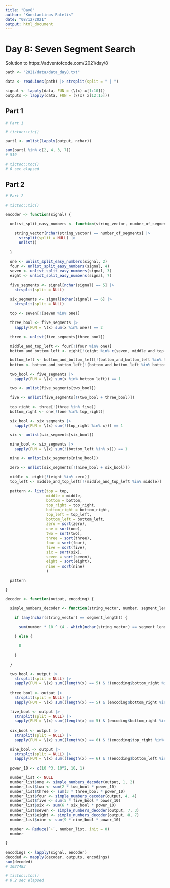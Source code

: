```yaml
---
title: "Day8"
author: "Konstantinos Patelis"
date: "08/12/2021"
output: html_document
---
```


# Day 8: Seven Segment Search

Solution to https://adventofcode.com/2021/day/8

```r

path <- "2021/data/data_day8.txt"

data <- readLines(path) |> strsplit(split = " | ")

signal <- lapply(data, FUN = (\(x) x[1:10]))
outputs <- lapply(data, FUN = (\(x) x[12:15]))

```

## Part 1

```r

# Part 1

# tictoc::tic()

part1 <- unlist(lapply(output, nchar))

sum(part1 %in% c(2, 4, 3, 7))
# 519

# tictoc::toc()
# 0 sec elapsed

```

## Part 2

```r

# Part 2

# tictoc::tic()

encoder <- function(signal) {
  
  unlist_split_easy_numbers <- function(string_vector, number_of_segments) {
  
    string_vector[nchar(string_vector) == number_of_segments] |> 
      strsplit(split = NULL) |> 
      unlist()
  
  }
  
  one <- unlist_split_easy_numbers(signal, 2)
  four <- unlist_split_easy_numbers(signal, 4)
  seven <- unlist_split_easy_numbers(signal, 3)
  eight <- unlist_split_easy_numbers(signal, 7)
  
  five_segments <- signal[nchar(signal) == 5] |>
    strsplit(split = NULL)
  
  six_segments <- signal[nchar(signal) == 6] |>
    strsplit(split = NULL)
  
  top <- seven[!(seven %in% one)]
  
  three_bool <- five_segments |> 
    sapply(FUN = \(x) sum(x %in% one)) == 2
  
  three <- unlist(five_segments[three_bool])
  
  middle_and_top_left <- four[!(four %in% one)]
  bottom_and_bottom_left <- eight[!(eight %in% c(seven, middle_and_top_left))]

  bottom_left <- bottom_and_bottom_left[!(bottom_and_bottom_left %in% three)]
  bottom <- bottom_and_bottom_left[!(bottom_and_bottom_left %in% bottom_left)]
  
  two_bool <- five_segments |>
    sapply(FUN = \(x) sum(x %in% bottom_left)) == 1

  two <- unlist(five_segments[two_bool])
  
  five <- unlist(five_segments[!(two_bool + three_bool)])
  
  top_right <- three[!(three %in% five)]
  bottom_right <- one[!(one %in% top_right)]
  
  six_bool <- six_segments |>
    sapply(FUN = \(x) sum(!(top_right %in% x))) == 1

  six <- unlist(six_segments[six_bool])
  
  nine_bool <- six_segments |>
    sapply(FUN = \(x) sum(!(bottom_left %in% x))) == 1

  nine <- unlist(six_segments[nine_bool])
  
  zero <- unlist(six_segments[!(nine_bool + six_bool)])
  
  middle <- eight[!(eight %in% zero)]
  top_left <- middle_and_top_left[!(middle_and_top_left %in% middle)]
  
  pattern <- list(top = top, 
                  middle = middle, 
                  bottom = bottom, 
                  top_right = top_right, 
                  bottom_right = bottom_right,
                  top_left = top_left,
                  bottom_left = bottom_left, 
                  zero = sort(zero),
                  one = sort(one), 
                  two = sort(two),
                  three = sort(three), 
                  four = sort(four), 
                  five = sort(five), 
                  six = sort(six), 
                  seven = sort(seven), 
                  eight = sort(eight), 
                  nine = sort(nine)
                  )
  
  pattern
  
}

decoder <- function(output, encoding) {

  simple_numbers_decoder <- function(string_vector, number, segment_length) {
    
    if (any(nchar(string_vector) == segment_length)) {
      
      sum(number * 10 ^ (4 - which(nchar(string_vector) == segment_length)))
      
    } else {
      
      0
      
    }
    
  }
  
  two_bool <- output |>
    strsplit(split = NULL) |>
    sapply(FUN = \(x) sum((length(x) == 5) & !(encoding$bottom_right %in% x))) == 1
  
  three_bool <- output |>
    strsplit(split = NULL) |>
    sapply(FUN = \(x) sum((length(x) == 5) & (encoding$bottom_right %in% x) & (encoding$top_right %in% x))) == 1
           
  five_bool <- output |>
    strsplit(split = NULL) |>
    sapply(FUN = \(x) sum((length(x) == 5) & (encoding$bottom_right %in% x) & !(encoding$top_right %in% x))) == 1
  
  six_bool <- output |> 
    strsplit(split = NULL) |>
    sapply(FUN = \(x) sum((length(x) == 6) & !(encoding$top_right %in% x))) == 1
  
  nine_bool <- output |> 
    strsplit(split = NULL) |>
    sapply(FUN = \(x) sum((length(x) == 6) & !(encoding$bottom_left %in% x))) == 1
  
  power_10 <- c(10 ^3, 10^2, 10, 1)

  number_list <- NULL
  number_list$one <- simple_numbers_decoder(output, 1, 2)
  number_list$two <- sum(2 * two_bool * power_10)
  number_list$three <- sum(3 * three_bool * power_10)
  number_list$four <- simple_numbers_decoder(output, 4, 4)
  number_list$five <- sum(5 * five_bool * power_10)
  number_list$six <- sum(6 * six_bool * power_10)
  number_list$seven <- simple_numbers_decoder(output, 7, 3)
  number_list$eight <- simple_numbers_decoder(output, 8, 7)
  number_list$nine <- sum(9 * nine_bool * power_10)
  
  number <- Reduce(`+`, number_list, init = 0)
  number
  
}

encodings <- lapply(signal, encoder)
decoded <- mapply(decoder, outputs, encodings)
sum(decoded)
# 1027483

# tictoc::toc()
# 0.2 sec elapsed

```

